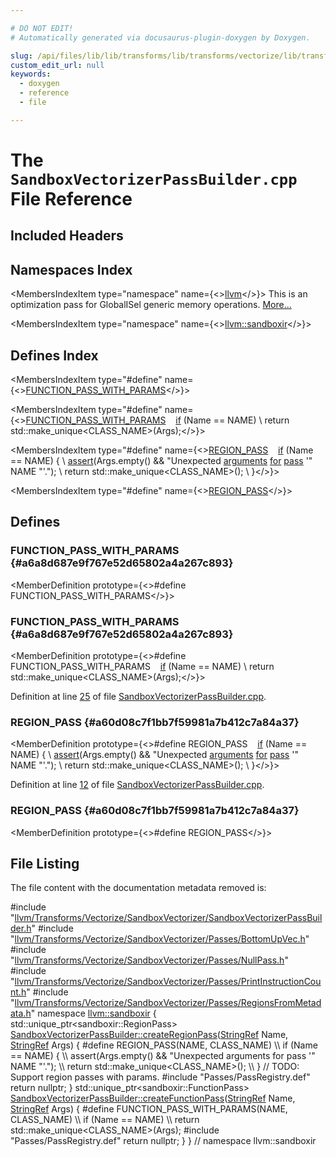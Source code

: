 ```yaml
---

# DO NOT EDIT!
# Automatically generated via docusaurus-plugin-doxygen by Doxygen.

slug: /api/files/lib/lib/transforms/lib/transforms/vectorize/lib/transforms/vectorize/sandboxvectorizer/sandboxvectorizerpassbuilder-cpp
custom_edit_url: null
keywords:
  - doxygen
  - reference
  - file

---
```





# The `SandboxVectorizerPassBuilder.cpp` File Reference

<DoxygenPage pluginConfig={pluginConfig}>



## Included Headers

<IncludesList>
<IncludesListItem
  filePath="llvm/Transforms/Vectorize/SandboxVectorizer/SandboxVectorizerPassBuilder.h"
  permalink="/docs/api/files/include/include/llvm/include/llvm/transforms/include/llvm/transforms/vectorize/include/llvm/transforms/vectorize/sandboxvectorizer/sandboxvectorizerpassbuilder-h"
  isLocal="true" />
<IncludesListItem
  filePath="llvm/Transforms/Vectorize/SandboxVectorizer/Passes/BottomUpVec.h"
  permalink="/docs/api/files/include/include/llvm/include/llvm/transforms/include/llvm/transforms/vectorize/include/llvm/transforms/vectorize/sandboxvectorizer/include/llvm/transforms/vectorize/sandboxvectorizer/passes/bottomupvec-h"
  isLocal="true" />
<IncludesListItem
  filePath="llvm/Transforms/Vectorize/SandboxVectorizer/Passes/NullPass.h"
  permalink="/docs/api/files/include/include/llvm/include/llvm/transforms/include/llvm/transforms/vectorize/include/llvm/transforms/vectorize/sandboxvectorizer/include/llvm/transforms/vectorize/sandboxvectorizer/passes/nullpass-h"
  isLocal="true" />
<IncludesListItem
  filePath="llvm/Transforms/Vectorize/SandboxVectorizer/Passes/PrintInstructionCount.h"
  permalink="/docs/api/files/include/include/llvm/include/llvm/transforms/include/llvm/transforms/vectorize/include/llvm/transforms/vectorize/sandboxvectorizer/include/llvm/transforms/vectorize/sandboxvectorizer/passes/printinstructioncount-h"
  isLocal="true" />
<IncludesListItem
  filePath="llvm/Transforms/Vectorize/SandboxVectorizer/Passes/RegionsFromMetadata.h"
  permalink="/docs/api/files/include/include/llvm/include/llvm/transforms/include/llvm/transforms/vectorize/include/llvm/transforms/vectorize/sandboxvectorizer/include/llvm/transforms/vectorize/sandboxvectorizer/passes/regionsfrommetadata-h"
  isLocal="true" />
<IncludesListItem
  filePath="Passes/PassRegistry.def"
  permalink=""
  isLocal="true" />
</IncludesList>

## Namespaces Index

<MembersIndex>

<MembersIndexItem
  type="namespace"
  name={<><a href="/docs/api/namespaces/llvm">llvm</a></>}>
This is an optimization pass for GlobalISel generic memory operations. <a href="/docs/api/namespaces/llvm/#details">More...</a>
</MembersIndexItem>

<MembersIndexItem
  type="namespace"
  name={<><a href="/docs/api/namespaces/llvm/sandboxir">llvm::sandboxir</a></>}>
</MembersIndexItem>

</MembersIndex>

## Defines Index

<MembersIndex>

<MembersIndexItem
  type="#define"
  name={<><a href="#a6a8d687e9f767e52d65802a4a267c893">FUNCTION&#95;PASS&#95;WITH&#95;PARAMS</a></>}>
</MembersIndexItem>

<MembersIndexItem
  type="#define"
  name={<><a href="#a6a8d687e9f767e52d65802a4a267c893">FUNCTION&#95;PASS&#95;WITH&#95;PARAMS</a>&nbsp;&nbsp;&nbsp;  <a href="/docs/api/files/lib/lib/passes/passbuilderbindings-cpp/#acdfbcf188e2d4a80837e89de2ccdffab">if</a> (Name == NAME)                                                            \\
    return std::make&#95;unique&lt;CLASS&#95;NAME&gt;(Args);</>}>
</MembersIndexItem>

<MembersIndexItem
  type="#define"
  name={<><a href="#a60d08c7f1bb7f59981a7b412c7a84a37">REGION&#95;PASS</a>&nbsp;&nbsp;&nbsp;  <a href="/docs/api/files/lib/lib/passes/passbuilderbindings-cpp/#acdfbcf188e2d4a80837e89de2ccdffab">if</a> (Name == NAME) &#123;                                                          \\
    <a href="/docs/api/files/lib/lib/target/lib/target/amdgpu/silowercontrolflow-cpp/#a4868c5d81c5ccc98c47aeab6244346a0">assert</a>(Args.empty() &amp;&amp; &quot;Unexpected <a href="/docs/api/files/lib/lib/target/lib/target/nvptx/nvptxlowerargs-cpp/#a27a0ca182c45d386e77d15f3399d7cde">arguments</a> <a href="/docs/api/files/lib/lib/target/lib/target/aarch64/aarch64expandpseudoinsts-cpp/#a4cfc8b177e8521a4b496ae2edff6244f">for</a> <a href="/docs/api/files/lib/lib/codegen/globalmergefunctions-cpp/#ab1172d7b7736569e908ce727bfb3e358">pass</a> &#39;&quot; NAME &quot;&#39;.&quot;);       \\
    return std::make&#95;unique&lt;CLASS&#95;NAME&gt;();                                     \\
  &#125;</>}>
</MembersIndexItem>

<MembersIndexItem
  type="#define"
  name={<><a href="#a60d08c7f1bb7f59981a7b412c7a84a37">REGION&#95;PASS</a></>}>
</MembersIndexItem>

</MembersIndex>


<SectionDefinition>

## Defines

### FUNCTION&#95;PASS&#95;WITH&#95;PARAMS {#a6a8d687e9f767e52d65802a4a267c893}

<MemberDefinition
  prototype={<>#define FUNCTION&#95;PASS&#95;WITH&#95;PARAMS</>}>

</MemberDefinition>

### FUNCTION&#95;PASS&#95;WITH&#95;PARAMS {#a6a8d687e9f767e52d65802a4a267c893}

<MemberDefinition
  prototype={<>#define FUNCTION&#95;PASS&#95;WITH&#95;PARAMS&nbsp;&nbsp;&nbsp;  <a href="/docs/api/files/lib/lib/passes/passbuilderbindings-cpp/#acdfbcf188e2d4a80837e89de2ccdffab">if</a> (Name == NAME)                                                            \\
    return std::make&#95;unique&lt;CLASS&#95;NAME&gt;(Args);</>}>

Definition at line <a href="#l00025">25</a> of file <a href="/docs/api/files/lib/lib/transforms/lib/transforms/vectorize/lib/transforms/vectorize/sandboxvectorizer/sandboxvectorizerpassbuilder-cpp">SandboxVectorizerPassBuilder.cpp</a>.
</MemberDefinition>

### REGION&#95;PASS {#a60d08c7f1bb7f59981a7b412c7a84a37}

<MemberDefinition
  prototype={<>#define REGION&#95;PASS&nbsp;&nbsp;&nbsp;  <a href="/docs/api/files/lib/lib/passes/passbuilderbindings-cpp/#acdfbcf188e2d4a80837e89de2ccdffab">if</a> (Name == NAME) &#123;                                                          \\
    <a href="/docs/api/files/lib/lib/target/lib/target/amdgpu/silowercontrolflow-cpp/#a4868c5d81c5ccc98c47aeab6244346a0">assert</a>(Args.empty() &amp;&amp; &quot;Unexpected <a href="/docs/api/files/lib/lib/target/lib/target/nvptx/nvptxlowerargs-cpp/#a27a0ca182c45d386e77d15f3399d7cde">arguments</a> <a href="/docs/api/files/lib/lib/target/lib/target/aarch64/aarch64expandpseudoinsts-cpp/#a4cfc8b177e8521a4b496ae2edff6244f">for</a> <a href="/docs/api/files/lib/lib/codegen/globalmergefunctions-cpp/#ab1172d7b7736569e908ce727bfb3e358">pass</a> &#39;&quot; NAME &quot;&#39;.&quot;);       \\
    return std::make&#95;unique&lt;CLASS&#95;NAME&gt;();                                     \\
  &#125;</>}>

Definition at line <a href="#l00012">12</a> of file <a href="/docs/api/files/lib/lib/transforms/lib/transforms/vectorize/lib/transforms/vectorize/sandboxvectorizer/sandboxvectorizerpassbuilder-cpp">SandboxVectorizerPassBuilder.cpp</a>.
</MemberDefinition>

### REGION&#95;PASS {#a60d08c7f1bb7f59981a7b412c7a84a37}

<MemberDefinition
  prototype={<>#define REGION&#95;PASS</>}>

</MemberDefinition>

</SectionDefinition>

## File Listing

The file content with the documentation metadata removed is:

<ProgramListing>

<Link id="l00001" /><CodeLine lineNumber="1"><Highlight kind="preprocessor">#include &quot;<a href="/docs/api/files/include/include/llvm/include/llvm/transforms/include/llvm/transforms/vectorize/include/llvm/transforms/vectorize/sandboxvectorizer/sandboxvectorizerpassbuilder-h">llvm/Transforms/Vectorize/SandboxVectorizer/SandboxVectorizerPassBuilder.h</a>&quot;</Highlight><Highlight kind="normal"></Highlight></CodeLine>
<Link id="l00002" /><CodeLine lineNumber="2"><Highlight kind="normal"></Highlight></CodeLine>
<Link id="l00003" /><CodeLine lineNumber="3"><Highlight kind="normal"></Highlight><Highlight kind="preprocessor">#include &quot;<a href="/docs/api/files/include/include/llvm/include/llvm/transforms/include/llvm/transforms/vectorize/include/llvm/transforms/vectorize/sandboxvectorizer/include/llvm/transforms/vectorize/sandboxvectorizer/passes/bottomupvec-h">llvm/Transforms/Vectorize/SandboxVectorizer/Passes/BottomUpVec.h</a>&quot;</Highlight><Highlight kind="normal"></Highlight></CodeLine>
<Link id="l00004" /><CodeLine lineNumber="4"><Highlight kind="normal"></Highlight><Highlight kind="preprocessor">#include &quot;<a href="/docs/api/files/include/include/llvm/include/llvm/transforms/include/llvm/transforms/vectorize/include/llvm/transforms/vectorize/sandboxvectorizer/include/llvm/transforms/vectorize/sandboxvectorizer/passes/nullpass-h">llvm/Transforms/Vectorize/SandboxVectorizer/Passes/NullPass.h</a>&quot;</Highlight><Highlight kind="normal"></Highlight></CodeLine>
<Link id="l00005" /><CodeLine lineNumber="5"><Highlight kind="normal"></Highlight><Highlight kind="preprocessor">#include &quot;<a href="/docs/api/files/include/include/llvm/include/llvm/transforms/include/llvm/transforms/vectorize/include/llvm/transforms/vectorize/sandboxvectorizer/include/llvm/transforms/vectorize/sandboxvectorizer/passes/printinstructioncount-h">llvm/Transforms/Vectorize/SandboxVectorizer/Passes/PrintInstructionCount.h</a>&quot;</Highlight><Highlight kind="normal"></Highlight></CodeLine>
<Link id="l00006" /><CodeLine lineNumber="6"><Highlight kind="normal"></Highlight><Highlight kind="preprocessor">#include &quot;<a href="/docs/api/files/include/include/llvm/include/llvm/transforms/include/llvm/transforms/vectorize/include/llvm/transforms/vectorize/sandboxvectorizer/include/llvm/transforms/vectorize/sandboxvectorizer/passes/regionsfrommetadata-h">llvm/Transforms/Vectorize/SandboxVectorizer/Passes/RegionsFromMetadata.h</a>&quot;</Highlight><Highlight kind="normal"></Highlight></CodeLine>
<Link id="l00007" /><CodeLine lineNumber="7"><Highlight kind="normal"></Highlight></CodeLine>
<Link id="l00008" /><CodeLine lineNumber="8"><Highlight kind="normal"></Highlight><Highlight kind="keyword">namespace </Highlight><Highlight kind="normal"><a href="/docs/api/namespaces/llvm/sandboxir">llvm::sandboxir</a> &#123;</Highlight></CodeLine>
<Link id="l00009" /><CodeLine lineNumber="9"><Highlight kind="normal"></Highlight></CodeLine>
<Link id="l00010" /><CodeLine lineNumber="10"><Highlight kind="normal">std::unique&#95;ptr&lt;sandboxir::RegionPass&gt;</Highlight></CodeLine>
<Link id="l00011" /><CodeLine lineNumber="11" lineLink="/docs/api/classes/llvm/sandboxir/sandboxvectorizerpassbuilder/#a34c78560b8a3f8d44084170e8ca1ed13"><Highlight kind="normal"><a href="/docs/api/classes/llvm/sandboxir/sandboxvectorizerpassbuilder/#a34c78560b8a3f8d44084170e8ca1ed13">SandboxVectorizerPassBuilder::createRegionPass</a>(<a href="/docs/api/classes/llvm/stringref">StringRef</a> Name, <a href="/docs/api/classes/llvm/stringref">StringRef</a> Args) &#123;</Highlight></CodeLine>
<Link id="l00012" /><CodeLine lineNumber="12"><Highlight kind="normal"></Highlight><Highlight kind="preprocessor">#define REGION&#95;PASS(NAME, CLASS&#95;NAME)                                          \\</Highlight></CodeLine>
<Link id="l00013" /><CodeLine lineNumber="13"><Highlight kind="preprocessor">  if (Name == NAME) &#123;                                                          \\</Highlight></CodeLine>
<Link id="l00014" /><CodeLine lineNumber="14"><Highlight kind="preprocessor">    assert(Args.empty() &amp;&amp; &quot;Unexpected arguments for pass &#39;&quot; NAME &quot;&#39;.&quot;);       \\</Highlight></CodeLine>
<Link id="l00015" /><CodeLine lineNumber="15"><Highlight kind="preprocessor">    return std::make&#95;unique&lt;CLASS&#95;NAME&gt;();                                     \\</Highlight></CodeLine>
<Link id="l00016" /><CodeLine lineNumber="16"><Highlight kind="preprocessor">  &#125;</Highlight><Highlight kind="normal"></Highlight></CodeLine>
<Link id="l00017" /><CodeLine lineNumber="17"><Highlight kind="normal"></Highlight><Highlight kind="comment">// TODO: Support region passes with params.</Highlight><Highlight kind="normal"></Highlight></CodeLine>
<Link id="l00018" /><CodeLine lineNumber="18"><Highlight kind="normal"></Highlight><Highlight kind="preprocessor">#include &quot;Passes/PassRegistry.def&quot;</Highlight><Highlight kind="normal"></Highlight></CodeLine>
<Link id="l00019" /><CodeLine lineNumber="19"><Highlight kind="normal">  </Highlight><Highlight kind="keywordflow">return</Highlight><Highlight kind="normal"> </Highlight><Highlight kind="keyword">nullptr</Highlight><Highlight kind="normal">;</Highlight></CodeLine>
<Link id="l00020" /><CodeLine lineNumber="20"><Highlight kind="normal">&#125;</Highlight></CodeLine>
<Link id="l00021" /><CodeLine lineNumber="21"><Highlight kind="normal"></Highlight></CodeLine>
<Link id="l00022" /><CodeLine lineNumber="22"><Highlight kind="normal">std::unique&#95;ptr&lt;sandboxir::FunctionPass&gt;</Highlight></CodeLine>
<Link id="l00023" /><CodeLine lineNumber="23" lineLink="/docs/api/classes/llvm/sandboxir/sandboxvectorizerpassbuilder/#a96d6b1f7d833da13be8ad18203510c17"><Highlight kind="normal"><a href="/docs/api/classes/llvm/sandboxir/sandboxvectorizerpassbuilder/#a96d6b1f7d833da13be8ad18203510c17">SandboxVectorizerPassBuilder::createFunctionPass</a>(<a href="/docs/api/classes/llvm/stringref">StringRef</a> Name,</Highlight></CodeLine>
<Link id="l00024" /><CodeLine lineNumber="24"><Highlight kind="normal">                                                 <a href="/docs/api/classes/llvm/stringref">StringRef</a> Args) &#123;</Highlight></CodeLine>
<Link id="l00025" /><CodeLine lineNumber="25"><Highlight kind="normal"></Highlight><Highlight kind="preprocessor">#define FUNCTION&#95;PASS&#95;WITH&#95;PARAMS(NAME, CLASS&#95;NAME)                            \\</Highlight></CodeLine>
<Link id="l00026" /><CodeLine lineNumber="26"><Highlight kind="preprocessor">  if (Name == NAME)                                                            \\</Highlight></CodeLine>
<Link id="l00027" /><CodeLine lineNumber="27"><Highlight kind="preprocessor">    return std::make&#95;unique&lt;CLASS&#95;NAME&gt;(Args);</Highlight><Highlight kind="normal"></Highlight></CodeLine>
<Link id="l00028" /><CodeLine lineNumber="28"><Highlight kind="normal"></Highlight><Highlight kind="preprocessor">#include &quot;Passes/PassRegistry.def&quot;</Highlight><Highlight kind="normal"></Highlight></CodeLine>
<Link id="l00029" /><CodeLine lineNumber="29"><Highlight kind="normal">  </Highlight><Highlight kind="keywordflow">return</Highlight><Highlight kind="normal"> </Highlight><Highlight kind="keyword">nullptr</Highlight><Highlight kind="normal">;</Highlight></CodeLine>
<Link id="l00030" /><CodeLine lineNumber="30"><Highlight kind="normal">&#125;</Highlight></CodeLine>
<Link id="l00031" /><CodeLine lineNumber="31"><Highlight kind="normal"></Highlight></CodeLine>
<Link id="l00032" /><CodeLine lineNumber="32"><Highlight kind="normal">&#125; </Highlight><Highlight kind="comment">// namespace llvm::sandboxir</Highlight><Highlight kind="normal"></Highlight></CodeLine>

</ProgramListing>


</DoxygenPage>
